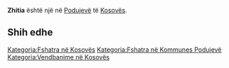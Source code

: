 {{Fshat në 
 | Emri                = Zhitia
 | EmriAlt                = 
 | NAME_SHORT_FORM=      
 | NAME_GENERIC=      
 | NAME_SORT_NAME_RO=      ZHITIA
 | FULL_NAME_RO = Zhitia
 | FULL_NAME_ND_RO=Zhitia
 | SORT_NAME_RG=ZHITIA
 | FULL_NAME_RG=Zhitia
 | FULL_NAME_ND_RG=Zhitia
 | SRP_NAME_SHORT_FORM=      
 | SRP_NAME_GENERIC=      
 | SRP_NAME_SORT_NAME_RO=      
 | SRP_FULL_NAME_RO = 
 | SRP_FULL_NAME_ND_RO=
 | SRP_SORT_NAME_RG=
 | SRP_FULL_NAME_RG=
 | SRP_FULL_NAME_ND_RG=
 | Emri (Rasa dhanore) = 
 | Figura              = 
 | Shteti              = Kosovo
 | Komuna              = Podujevë
 | Kodi postar         = 
 | Sipërfaqja          = 

 | Popullsia           = 

 | Regj. i popullsisë  = 
 | Dend. e popullsisë  = 
 | Faqja zyrtare       = 
 <!--- Koordinatat ----> 
 | Gjerësia            = 43.0525
 | Gjatësia            = 21.060833
 | Lartësia            = 
}}
'''Zhitia''' është një [[]] në [[Podujevë]] të [[Kosovës]].

<!-- == Gjeografia == -->
<!-- == Historia == -->
<!-- == Demografia == -->
== Shih edhe ==
{{Komuna Podujevë}}
{{Kosovo-Administrata-Cung}}

[[Kategoria:Fshatra në Kosovës]]
[[Kategoria:Fshatra në Kommunes Podujevë]]
[[Kategoria:Vendbanime në Kosovës]]